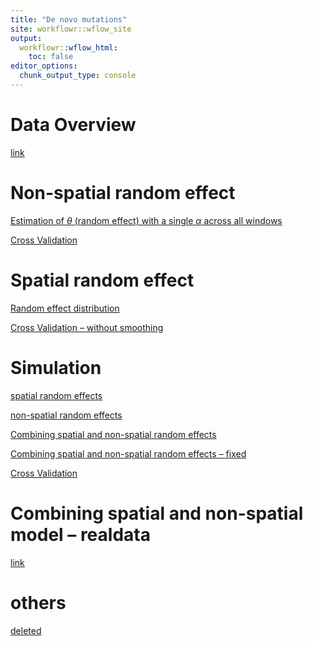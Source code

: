 ```yaml
---
title: "De novo mutations"
site: workflowr::wflow_site
output:
  workflowr::wflow_html:
    toc: false
editor_options:
  chunk_output_type: console
---
```


# Data Overview

[link](https://xsun1229.github.io/mutation_rate/denovo_data_overview.html)

# Non-spatial random effect

[Estimation of $\theta$ (random effect) with a single $\alpha$ across all windows](https://xsun1229.github.io/mutation_rate/denovo_nonspatial_estimation.html)

[Cross Validation](https://xsun1229.github.io/mutation_rate/denovo_nonspatial_crossvalidation.html)

# Spatial random effect 

[Random effect distribution](https://xsun1229.github.io/mutation_rate/denovo_spatial_randeff.html)

[Cross Validation -- without smoothing](https://xsun1229.github.io/mutation_rate/denovo_spatial_crossvalidation_wosmothing.html)


# Simulation 

[spatial random effects](https://xsun1229.github.io/mutation_rate/denovo_simulation_spatial_smashgen.html)

[non-spatial random effects](https://xsun1229.github.io/mutation_rate/denovo_simulation_nonspatial_gamma_new.html)

[Combining spatial and non-spatial random effects](https://xsun1229.github.io/mutation_rate/denovo_simulation_snons.html)

[Combining spatial and non-spatial random effects -- fixed](https://xsun1229.github.io/mutation_rate/denovo_simulation_snons_fixed_gaprm.html)

[Cross Validation](https://xsun1229.github.io/mutation_rate/denovo_simulation_snons_cv.html)

# Combining spatial and non-spatial model -- realdata

[link](https://xsun1229.github.io/mutation_rate/denovo_realdata_snons.html)


# others

[deleted](https://xsun1229.github.io/mutation_rate/denovo_delete.html)